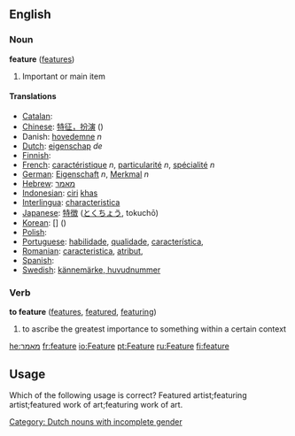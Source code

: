 ==English==

===Noun===
'''feature'''  ([[features]])
#Important or main item

====Translations====

*[[Catalan]]: [[]] '' ''
*[[Chinese]]: [[特征，扮演]] ()
* Danish: [[hovedemne]] ''n''
*[[Dutch]]: [[eigenschap]] ''de'' [[Category: Dutch nouns with incomplete gender]]
*[[Finnish]]: [[]]
*[[French]]: [[caractéristique]] ''n'', [[particularité]] ''n'', [[spécialité]] ''n''
*[[German]]: [[Eigenschaft]] ''n'', [[Merkmal]] ''n''
*[[Hebrew]]: [[מאמר]] '' ''
*[[Indonesian]]: [[ciri]] [[khas]]
*[[Interlingua]]: [[characteristica]]
*[[Japanese]]: [[特徴]] ([[とくちょう]], tokuchō)
*[[Korean]]: [[]] [] ()
*[[Polish]]: [[]]
*[[Portuguese]]: [[habilidade]], [[qualidade]], [[característica]],  '' ''
*[[Romanian]]: [[caracteristica]], [[atribut]],  '' ''
*[[Spanish]]: [[]] '' ''
*[[Swedish]]: [[kännemärke, huvudnummer]] '' ''

===Verb===
'''to feature'''  ([[features]], [[featured]], [[featuring]])
#to ascribe the greatest importance to something within a certain context

[[he:מאמר]]
[[fr:feature]]
[[io:Feature]]
[[pt:Feature]]
[[ru:Feature]]
[[fi:feature]]


== Usage ==

Which of the following usage is correct?
Featured artist;featuring artist;featured work of art;featuring work of art.